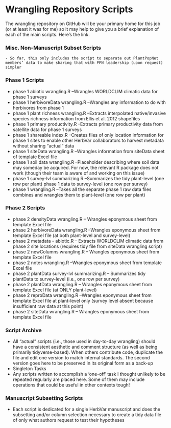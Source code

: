 # Wrangling Repository Scripts

The wrangling repository on GitHub will be your primary home for this job (or at least it was for me) so it may help to give you a brief explanation of each of the main scripts. Here’s the link.

### Misc. Non-Manuscript Subset Scripts

    - So far, this only includes the script to separate out PlantPopNet members’ data to make sharing that with PPN leadership (upon request) simpler

### Phase 1 Scripts

  - phase 1 abiotic wrangling.R –Wrangles WORLDCLIM climatic data for phase 1 surveys
  - phase 1 herbivoreData wrangling.R –Wrangles any information to do with herbivores from phase 1
  - phase 1 plant richness wrangling.R –Extracts interpolated native/invasive species richness information from Ellis et al. 2012 shapefiles
  - phase 1 primary productivity.R –Extracts primary productivity data from satellite data for phase 1 surveys
  - phase 1 shareable index.R –Creates files of only location information for phase 1 sites to enable other HerbVar collaborators to harvest metadata without sharing “actual” data
  - phase 1 siteData wrangling.R –Wrangles information from siteData sheet of template Excel file
  - phase 1 soil data wrangling.R –Placeholder describing where soil data may someday be acquired. For now, the relevant R package does not work (though their team is aware of and working on this issue)
  - phase 1 survey-lvl summarizing.R –Summarizes the tidy plant-level (one row per plant) phase 1 data to survey-level (one row per survey)
  - phase 1 wrangling.R –Takes all the separate phase 1 raw data files combines and wrangles them to plant-level (one row per plant)

### Phase 2 Scripts

 - phase 2 densityData wrangling.R – Wrangles eponymous sheet from template Excel file
 - phase 2 herbivoreData wrangling.R –Wrangles eponymous sheet from template Excel file (at both plant-level and survey-level)
 - phase 2 metadata - abiotic.R – Extracts WORLDCLIM climatic data from phase 2 site locations (requires tidy file from siteData wrangling script)
 - phase 2 newColumns wrangling.R – Wrangles eponymous sheet from template Excel file
 - phase 2 notes wrangling.R –Wrangles eponymous sheet from template Excel file
 - phase 2 plantData survey-lvl summarizing.R – Summarizes tidy plantData to survey-level (i.e., one row per survey)
 - phase 2 plantData wrangling.R – Wrangles eponymous sheet from template Excel file (at ONLY plant-level)
 - phase 2 reproData wrangling.R –Wrangles eponymous sheet from template Excel file at plant-level only (survey level absent because insufficient raw data at this point)
 - phase 2 siteData wrangling.R – Wrangles eponymous sheet from template Excel file 

### Script Archive

 - All “actual” scripts (i.e., those used in day-to-day wrangling) should have a consistent aesthetic and comment structure (as well as being primarily tidyverse-based). When others contribute code, duplicate the file and edit one version to match internal standards. The second version goes here to be preserved in its original form as a back-up
- Singleton Tasks
 - Any scripts written to accomplish a ‘one-off’ task I thought unlikely to be repeated regularly are placed here. Some of them may include operations that could be useful in other contexts tough!

### Manuscript Subsetting Scripts

 - Each script is dedicated for a single HerbVar manuscript and does the subsetting and/or column selection necessary to create a tidy data file of only what authors request to test their hypotheses

